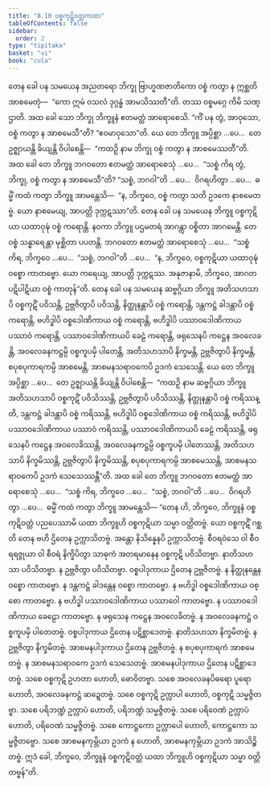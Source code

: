 ```yaml
---
title: "8.10 ဝစ္စကုဋိဝတ္တကထာ"
tableOfContents: false
sidebar:
  order: 2
type: "tipitaka"
basket: "vi"
book: "cula"
---
```



<DynamicBreadcrumb />

<Division number="373" book="cula">

<Paragraph number="1704" book="cula">
တေန ခေါ ပန သမယေန အညတရော ဘိက္ခု ဗြာဟ္မဏဇာတိကော ဝစ္စံ ကတွာ န ဣစ္ဆတိ အာစမေတုံ—  “ကော ဣမံ ဝသလံ ဒုဂ္ဂန္ဓံ အာမသိဿတီ”တိ. တဿ ဝစ္စမဂ္ဂေ ကိမိ သဏ္ဌာတိ. အထ ခေါ သော ဘိက္ခု ဘိက္ခူနံ ဧတမတ္ထံ အာရောစေသိ. “ကိံ ပန တွံ, အာဝုသော, ဝစ္စံ ကတွာ န အာစမေသီ”တိ? “ဧဝမာဝုသော”တိ. ယေ တေ ဘိက္ခူ အပ္ပိစ္ဆာ …ပေ…  တေ ဥဇ္ဈာယန္တိ ခိယျန္တိ ဝိပါစေန္တိ—  “ကထဉှိ နာမ ဘိက္ခု ဝစ္စံ ကတွာ န အာစမေဿတီ”တိ. အထ ခေါ တေ ဘိက္ခူ ဘဂဝတော ဧတမတ္ထံ အာရောစေသုံ …ပေ…  “သစ္စံ ကိရ တွံ, ဘိက္ခု, ဝစ္စံ ကတွာ န အာစမေသီ”တိ? “သစ္စံ, ဘဂဝါ”တိ …ပေ…  ဝိဂရဟိတွာ …ပေ…  ဓမ္မိံ ကထံ ကတွာ ဘိက္ခူ အာမန္တေသိ—  “န, ဘိက္ခဝေ, ဝစ္စံ ကတွာ သတိ ဥဒကေ နာစမေတဗ္ဗံ. ယော နာစမေယျ, အာပတ္တိ ဒုက္ကဋဿာ”တိ.
</Paragraph>

<Paragraph number="1705" book="cula">
တေန ခေါ ပန သမယေန ဘိက္ခူ ဝစ္စကုဋိယာ ယထာဝုဍ္ဎံ ဝစ္စံ ကရောန္တိ. နဝကာ ဘိက္ခူ ပဌမတရံ အာဂန္တွာ ဝစ္စိတာ အာဂမေန္တိ. တေ ဝစ္စံ သန္ဓာရေန္တာ မုစ္ဆိတာ ပပတန္တိ. ဘဂဝတော ဧတမတ္ထံ အာရောစေသုံ …ပေ…  “သစ္စံ ကိရ, ဘိက္ခဝေ …ပေ…  “သစ္စံ, ဘဂဝါ”တိ …ပေ…  “န, ဘိက္ခဝေ, ဝစ္စကုဋိယာ ယထာဝုဍ္ဎံ ဝစ္စော ကာတဗ္ဗော. ယော ကရေယျ, အာပတ္တိ ဒုက္ကဋဿ. အနုဇာနာမိ, ဘိက္ခဝေ, အာဂတပဋိပါဋိယာ ဝစ္စံ ကာတုန်”တိ.
</Paragraph>

<Paragraph number="1706" book="cula">
တေန ခေါ ပန သမယေန ဆဗ္ဗဂ္ဂိယာ ဘိက္ခူ အတိသဟသာပိ ဝစ္စကုဋိံ ပဝိသန္တိ, ဥဗ္ဘဇိတွာပိ ပဝိသန္တိ, နိတ္ထုနန္တာပိ ဝစ္စံ ကရောန္တိ, ဒန္တကဋ္ဌံ ခါဒန္တာပိ ဝစ္စံ ကရောန္တိ, ဗဟိဒ္ဓါပိ ဝစ္စဒေါဏိကာယ ဝစ္စံ ကရောန္တိ, ဗဟိဒ္ဓါပိ ပဿာဝဒေါဏိကာယ ပဿာဝံ ကရောန္တိ, ပဿာဝဒေါဏိကာယပိ ခေဠံ ကရောန္တိ, ဖရုသေနပိ ကဋ္ဌေန အဝလေခန္တိ, အဝလေခနကဋ္ဌမ္ပိ ဝစ္စကူပမှိ ပါတေန္တိ, အတိသဟသာပိ နိက္ခမန္တိ, ဥဗ္ဘဇိတွာပိ နိက္ခမန္တိ, စပုစပုကာရကမ္ပိ အာစမေန္တိ, အာစမနသရာဝကေပိ ဥဒကံ သေသေန္တိ. ယေ တေ ဘိက္ခူ အပ္ပိစ္ဆာ …ပေ…  တေ ဥဇ္ဈာယန္တိ ခိယျန္တိ ဝိပါစေန္တိ—  “ကထဉှိ နာမ ဆဗ္ဗဂ္ဂိယာ ဘိက္ခူ အတိသဟသာပိ ဝစ္စကုဋိံ ပဝိသိဿန္တိ, ဥဗ္ဘဇိတွာပိ ပဝိသိဿန္တိ, နိတ္ထုနန္တာပိ ဝစ္စံ ကရိဿန္တိ, ဒန္တကဋ္ဌံ ခါဒန္တာပိ ဝစ္စံ ကရိဿန္တိ, ဗဟိဒ္ဓါပိ ဝစ္စဒေါဏိကာယ ဝစ္စံ ကရိဿန္တိ, ဗဟိဒ္ဓါပိ ပဿာဝဒေါဏိကာယ ပဿာဝံ ကရိဿန္တိ, ပဿာဝဒေါဏိကာယပိ ခေဠံ ကရိဿန္တိ, ဖရုသေနပိ ကဋ္ဌေန အဝလေခိဿန္တိ, အဝလေခနကဋ္ဌမ္ပိ ဝစ္စကူပမှိ ပါတေဿန္တိ, အတိသဟသာပိ နိက္ခမိဿန္တိ, ဥဗ္ဘဇိတွာပိ နိက္ခမိဿန္တိ, စပုစပုကာရကမ္ပိ အာစမေဿန္တိ, အာစမနသရာဝကေပိ ဥဒကံ သေသေဿန္တီ”တိ. အထ ခေါ တေ ဘိက္ခူ ဘဂဝတော ဧတမတ္ထံ အာရောစေသုံ …ပေ…  “သစ္စံ ကိရ, ဘိက္ခဝေ …ပေ…  “သစ္စံ, ဘဂဝါ”တိ …ပေ…  ဝိဂရဟိတွာ …ပေ…  ဓမ္မိံ ကထံ ကတွာ ဘိက္ခူ အာမန္တေသိ—
</Paragraph>

</Division>
<Division number="374" book="cula">

<Paragraph number="1707" book="cula">
“တေန ဟိ, ဘိက္ခဝေ, ဘိက္ခူနံ ဝစ္စကုဋိဝတ္တံ ပညပေဿာမိ ယထာ ဘိက္ခူဟိ ဝစ္စကုဋိယာ သမ္မာ ဝတ္တိတဗ္ဗံ. ယော ဝစ္စကုဋိံ ဂစ္ဆတိ တေန ဗဟိ ဌိတေန ဥက္ကာသိတဗ္ဗံ. အန္တော နိသိန္နေနပိ ဥက္ကာသိတဗ္ဗံ. စီဝရဝံသေ ဝါ စီဝရရဇ္ဇုယာ ဝါ စီဝရံ နိက္ခိပိတွာ သာဓုကံ အတရမာနေန ဝစ္စကုဋိ ပဝိသိတဗ္ဗာ. နာတိသဟသာ ပဝိသိတဗ္ဗာ. န ဥဗ္ဘဇိတွာ ပဝိသိတဗ္ဗာ. ဝစ္စပါဒုကာယ ဌိတေန ဥဗ္ဘဇိတဗ္ဗံ. န နိတ္ထုနန္တေန ဝစ္စော ကာတဗ္ဗော. န ဒန္တကဋ္ဌံ ခါဒန္တေန ဝစ္စော ကာတဗ္ဗော. န ဗဟိဒ္ဓါ ဝစ္စဒေါဏိကာယ ဝစ္စော ကာတဗ္ဗော. န ဗဟိဒ္ဓါ ပဿာဝဒေါဏိကာယ ပဿာဝေါ ကာတဗ္ဗော. န ပဿာဝဒေါဏိကာယ ခေဠော ကာတဗ္ဗော. န ဖရုသေန ကဋ္ဌေန အဝလေခိတဗ္ဗံ. န အဝလေခနကဋ္ဌံ ဝစ္စကူပမှိ ပါတေတဗ္ဗံ. ဝစ္စပါဒုကာယ ဌိတေန ပဋိစ္ဆာဒေတဗ္ဗံ. နာတိသဟသာ နိက္ခမိတဗ္ဗံ. န ဥဗ္ဘဇိတွာ နိက္ခမိတဗ္ဗံ. အာစမနပါဒုကာယ ဌိတေန ဥဗ္ဘဇိတဗ္ဗံ. န စပုစပုကာရကံ အာစမေတဗ္ဗံ. န အာစမနသရာဝကေ ဥဒကံ သေသေတဗ္ဗံ. အာစမနပါဒုကာယ ဌိတေန ပဋိစ္ဆာဒေတဗ္ဗံ.
</Paragraph>

<Paragraph number="1708" book="cula">
သစေ ဝစ္စကုဋိ ဥဟတာ ဟောတိ, ဓောဝိတဗ္ဗာ. သစေ အဝလေခနပိဓရော ပူရော ဟောတိ, အဝလေခနကဋ္ဌံ ဆဍ္ဍေတဗ္ဗံ. သစေ ဝစ္စကုဋိ ဥက္လာပါ ဟောတိ, ဝစ္စကုဋိ သမ္မဇ္ဇိတဗ္ဗာ. သစေ ပရိဘဏ္ဍံ ဥက္လာပံ ဟောတိ, ပရိဘဏ္ဍံ သမ္မဇ္ဇိတဗ္ဗံ. သစေ ပရိဝေဏံ ဥက္လာပံ ဟောတိ, ပရိဝေဏံ သမ္မဇ္ဇိတဗ္ဗံ. သစေ ကောဋ္ဌကော ဥက္လာပေါ ဟောတိ, ကောဋ္ဌကော သမ္မဇ္ဇိတဗ္ဗော. သစေ အာစမနကုမ္ဘိယာ ဥဒကံ န ဟောတိ, အာစမနကုမ္ဘိယာ ဥဒကံ အာသိဉ္စိတဗ္ဗံ. ဣဒံ ခေါ, ဘိက္ခဝေ, ဘိက္ခူနံ ဝစ္စကုဋိဝတ္တံ ယထာ ဘိက္ခူဟိ ဝစ္စကုဋိယာ သမ္မာ ဝတ္တိတဗ္ဗန်”တိ.
</Paragraph>
</Division>